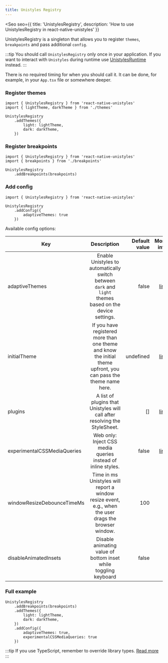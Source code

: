 ```yaml
---
title: Unistyles Registry
---
```



<Seo
    seo={{
        title: 'UnistylesRegistry',
        description: 'How to use UnistylesRegistry in react-native-unistyles'
    }}
>

<Badge label="All platforms" />
<Badge label="2.0.0" />

UnistylesRegistry is a singleton that allows you to register `themes`, `breakpoints` and pass additional `config`.

:::tip
You should call `UnistylesRegistry` only once in your application. If you want to interact with `Unistyles` during runtime use [UnistylesRuntime](/reference/unistyles-runtime/) instead.
:::

There is no required timing for when you should call it. It can be done, for example, in your `App.tsx` file or somewhere deeper.

### Register themes

```tsx
import { UnistylesRegistry } from 'react-native-unistyles'
import { lightTheme, darkTheme } from './themes'

UnistylesRegistry
    .addThemes({
        light: lightTheme,
        dark: darkTheme,
    })
```

### Register breakpoints

```tsx
import { UnistylesRegistry } from 'react-native-unistyles'
import { breakpoints } from './breakpoints'

UnistylesRegistry
    .addBreakpoints(breakpoints)
```

### Add config

```tsx
import { UnistylesRegistry } from 'react-native-unistyles'

UnistylesRegistry
    .addConfig({
        adaptiveThemes: true
    })
```

Available config options:

| Key   |      Description      |  Default value | More info |
|----------|:-------------:|------:|------:|
| adaptiveThemes | Enable Unistyles to automatically switch between `dark` and `light` themes based on the device settings. | false | [link](/reference/theming/#adaptive-themes) |
| initialTheme | If you have registered more than one theme and know the initial theme upfront, you can pass the theme name here. | undefined | [link](/reference/theming/#select-theme) |
| plugins | A list of plugins that Unistyles will call after resolving the StyleSheet. |   [] | [link](/reference/plugins/) |
| experimentalCSSMediaQueries |  Web only: Inject CSS media queries instead of inline styles. |   false | [link](/reference/web-support/) |
| <Badge label="Web" /> <Badge label="2.8.1"/> windowResizeDebounceTimeMs | Time in ms Unistyles will report a window resize event, e.g., when the user drags the browser window. |   100 | - |
| <Badge label="Android" /> <Badge label="2.9.2"/> disableAnimatedInsets | Disable animating value of bottom inset while toggling keyboard |   false | - |

### Full example

```tsx
UnistylesRegistry
    .addBreakpoints(breakpoints)
    .addThemes({
        light: lightTheme,
        dark: darkTheme,
    })
    .addConfig({
        adaptiveThemes: true,
        experimentalCSSMediaQueries: true
    })
```

:::tip
If you use TypeScript, remember to override library types. [Read more](/start/setup/#33-configure-typescript)
:::

</Seo>
